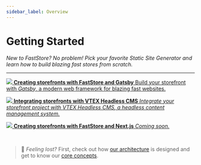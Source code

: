 ```yaml
---
sidebar_label: Overview
---
```




# Getting Started

*New to FastStore? No problem! Pick your favorite Static Site Generator and learn how to build blazing fast stores from scratch.*

---

<CardGrid home>

[ ![](/img/Gatsby_Logo.svg) **Creating storefronts with FastStore and Gatsby** Build your storefront with *Gatsby*, a modern web framework for blazing fast websites. ](/tutorials/gatsby-overview)


[ ![](/img/logo.svg) **Integrating storefronts with VTEX Headless CMS** *Integrate your storefront project with *VTEX Headless CMS*, a headless content management system.* ](/tutorials/cms-overview)

[ ![](/img/Nextjs_Logo.svg) **Creating storefronts with FastStore and Next.js** *Coming soon.* ](./overview)

</CardGrid>
<br/>

> 🧐 *Feeling lost?* First, check out how [our architecture](/tutorials/fundamentals/0) is designed and get to know our [core concepts](/tutorials/fundamentals/2).

